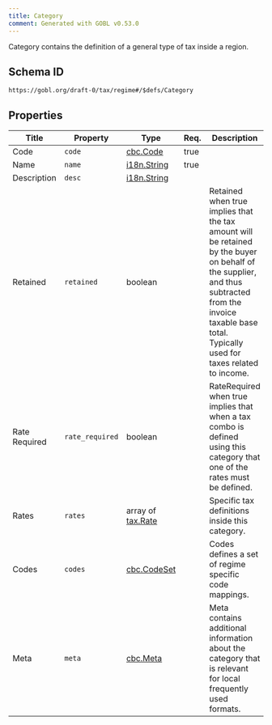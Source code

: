 ```yaml
---
title: Category
comment: Generated with GOBL v0.53.0
---
```


Category contains the definition of a general type of tax inside a region.

## Schema ID

`https://gobl.org/draft-0/tax/regime#/$defs/Category`

## Properties

| Title         | Property        | Type                                   | Req. | Description                                                                                                                                                                                                  |
|---------------|-----------------|----------------------------------------|------|--------------------------------------------------------------------------------------------------------------------------------------------------------------------------------------------------------------|
| Code          | `code`          | [cbc.Code](/draft-0/cbc/code)          | true |                                                                                                                                                                                                              |
| Name          | `name`          | [i18n.String](/draft-0/i18n/string)    | true |                                                                                                                                                                                                              |
| Description   | `desc`          | [i18n.String](/draft-0/i18n/string)    |      |                                                                                                                                                                                                              |
| Retained      | `retained`      | boolean                                |      | Retained when true implies that the tax amount will be retained by the buyer on behalf of the supplier, and thus subtracted from the invoice taxable base total. Typically used for taxes related to income. |
| Rate Required | `rate_required` | boolean                                |      | RateRequired when true implies that when a tax combo is defined using this category that one of the rates must be defined.                                                                                   |
| Rates         | `rates`         | array of [tax.Rate](/draft-0/tax/rate) |      | Specific tax definitions inside this category.                                                                                                                                                               |
| Codes         | `codes`         | [cbc.CodeSet](/draft-0/cbc/code_set)   |      | Codes defines a set of regime specific code mappings.                                                                                                                                                        |
| Meta          | `meta`          | [cbc.Meta](/draft-0/cbc/meta)          |      | Meta contains additional information about the category that is relevant for local frequently used formats.                                                                                                  |

